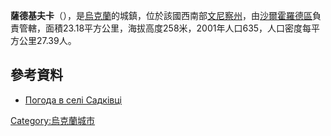 {{coord|48|37|53|N|28|13|49|E|scale:30000|display=title}}

'''薩德基夫卡'''（{{lang-uk|Садківці}}），是[[烏克蘭|烏克蘭]]的城鎮，位於該國西南部[[文尼察州|文尼察州]]，由[[沙爾霍羅德區|沙爾霍羅德區]]負責管轄，面積23.18平方公里，海拔高度258米，2001年人口635，人口密度每平方公里27.39人。

==參考資料==
* [http://weather.in.ua/ua/vinnickaja/23136 Погода в селі Садківці]

{{Ukraine-geo-stub}}
[[Category:烏克蘭城市|Category:烏克蘭城市]]